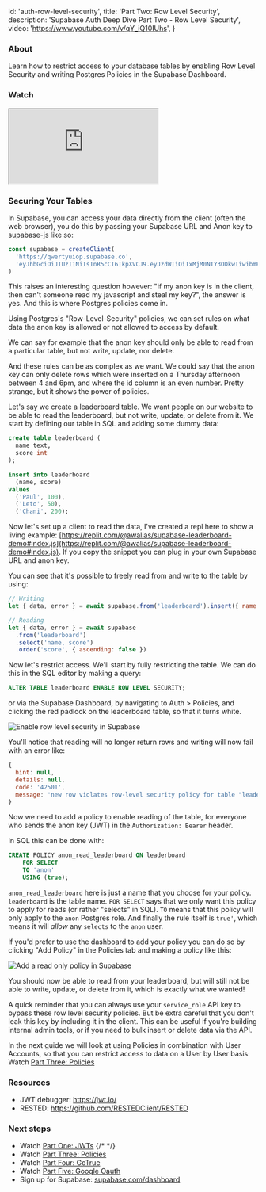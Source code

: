 
  id: 'auth-row-level-security',
  title: 'Part Two: Row Level Security',
  description: 'Supabase Auth Deep Dive Part Two - Row Level Security',
  video: 'https://www.youtube.com/v/qY_iQ10IUhs',
}

### About

Learn how to restrict access to your database tables by enabling Row Level Security and writing Postgres Policies in the Supabase Dashboard.

### Watch

<div className="video-container">
  <iframe
    src="https://www.youtube-nocookie.com/embed/qY_iQ10IUhs"
    frameBorder="1"
    allow="accelerometer; autoplay; clipboard-write; encrypted-media; gyroscope; picture-in-picture"
    allowFullScreen
  ></iframe>
</div>

### Securing Your Tables

In Supabase, you can access your data directly from the client (often the web browser), you do this by passing your Supabase URL and Anon key to supabase-js like so:

```js
const supabase = createClient(
  'https://qwertyuiop.supabase.co',
  'eyJhbGciOiJIUzI1NiIsInR5cCI6IkpXVCJ9.eyJzdWIiOiIxMjM0NTY3ODkwIiwibmFtZSI6IkpvaG4gRG9lIiwiaWF0IjoxNTE2MjM5MDIyfQ.SflKxwRJSMeKKF2QT4fwpMeJf36POk6yJV_adQssw5c'
)
```

This raises an interesting question however: "if my anon key is in the client, then can't someone read my javascript and steal my key?", the answer is yes. And this is where Postgres policies come in.

Using Postgres's "Row-Level-Security" policies, we can set rules on what data the anon key is allowed or not allowed to access by default.

We can say for example that the anon key should only be able to read from a particular table, but not write, update, nor delete.

And these rules can be as complex as we want. We could say that the anon key can only delete rows which were inserted on a Thursday afternoon between 4 and 6pm, and where the id column is an even number. Pretty strange, but it shows the power of policies.

Let's say we create a leaderboard table. We want people on our website to be able to read the leaderboard, but not write, update, or delete from it. We start by defining our table in SQL and adding some dummy data:

```sql
create table leaderboard (
  name text,
  score int
);

insert into leaderboard
  (name, score)
values
  ('Paul', 100),
  ('Leto', 50),
  ('Chani', 200);
```

Now let's set up a client to read the data, I've created a repl here to show a living example: [https://replit.com/@awalias/supabase-leaderboard-demo#index.js](https://replit.com/@awalias/supabase-leaderboard-demo#index.js). If you copy the snippet you can plug in your own Supabase URL and anon key.

You can see that it's possible to freely read from and write to the table by using:

```js
// Writing
let { data, error } = await supabase.from('leaderboard').insert({ name: 'Bob', score: 99999 })

// Reading
let { data, error } = await supabase
  .from('leaderboard')
  .select('name, score')
  .order('score', { ascending: false })
```

Now let's restrict access. We'll start by fully restricting the table. We can do this in the SQL editor by making a query:

```sql
ALTER TABLE leaderboard ENABLE ROW LEVEL SECURITY;
```

or via the Supabase Dashboard, by navigating to Auth > Policies, and clicking the red padlock on the leaderboard table, so that it turns white.

![Enable row level security in Supabase](/docs/img/auth-deep-dive-2.png)

You'll notice that reading will no longer return rows and writing will now fail with an error like:

```jsx
{
  hint: null,
  details: null,
  code: '42501',
  message: 'new row violates row-level security policy for table "leaderboard"'
}
```

Now we need to add a policy to enable reading of the table, for everyone who sends the anon key (JWT) in the `Authorization: Bearer` header.

In SQL this can be done with:

```sql
CREATE POLICY anon_read_leaderboard ON leaderboard
    FOR SELECT
    TO 'anon'
    USING (true);
```

`anon_read_leaderboard` here is just a name that you choose for your policy. `leaderboard` is the table name. `FOR SELECT` says that we only want this policy to apply for reads (or rather "selects" in SQL). `TO` means that this policy will only apply to the `anon` Postgres role. And finally the rule itself is `true'`, which means it will _allow_ any `selects` to the `anon` user.

If you'd prefer to use the dashboard to add your policy you can do so by clicking "Add Policy" in the Policies tab and making a policy like this:

![Add a read only policy in Supabase](/docs/img/auth-deep-dive-2-2.png)

You should now be able to read from your leaderboard, but will still not be able to write, update, or delete from it, which is exactly what we wanted!

A quick reminder that you can always use your `service_role` API key to bypass these row level security policies. But be extra careful that you don't leak this key by including it in the client. This can be useful if you're building internal admin tools, or if you need to bulk insert or delete data via the API.

In the next guide we will look at using Policies in combination with User Accounts, so that you can restrict access to data on a User by User basis: Watch [Part Three: Policies](../../learn/auth-deep-dive/auth-policies)

### Resources

- JWT debugger: https://jwt.io/
- RESTED: https://github.com/RESTEDClient/RESTED

### Next steps

- Watch [Part One: JWTs](../../learn/auth-deep-dive/auth-deep-dive-jwts)
  {/* <!-- - Watch [Part Two: Row Level Security](../../learn/auth-deep-dive/auth-row-level-security) --> */}
- Watch [Part Three: Policies](../../learn/auth-deep-dive/auth-policies)
- Watch [Part Four: GoTrue](../../learn/auth-deep-dive/auth-gotrue)
- Watch [Part Five: Google Oauth](../../learn/auth-deep-dive/auth-google-oauth)
- Sign up for Supabase: [supabase.com/dashboard](https://supabase.com/dashboard)


